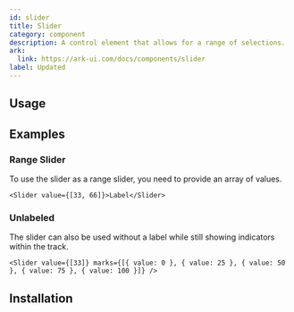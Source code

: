 ```yaml
---
id: slider
title: Slider
category: component
description: A control element that allows for a range of selections.
ark:
  link: https://ark-ui.com/docs/components/slider
label: Updated
---
```



## Usage

<ComponentPreview />

## Examples

### Range Slider

To use the slider as a range slider, you need to provide an array of values.

```tsx live multi
<Slider value={[33, 66]}>Label</Slider>
```

### Unlabeled

The slider can also be used without a label while still showing indicators within the track.

```tsx live multi
<Slider value={[33]} marks={[{ value: 0 }, { value: 25 }, { value: 50 }, { value: 75 }, { value: 100 }]} />
```

## Installation

<InstallationGuide />
